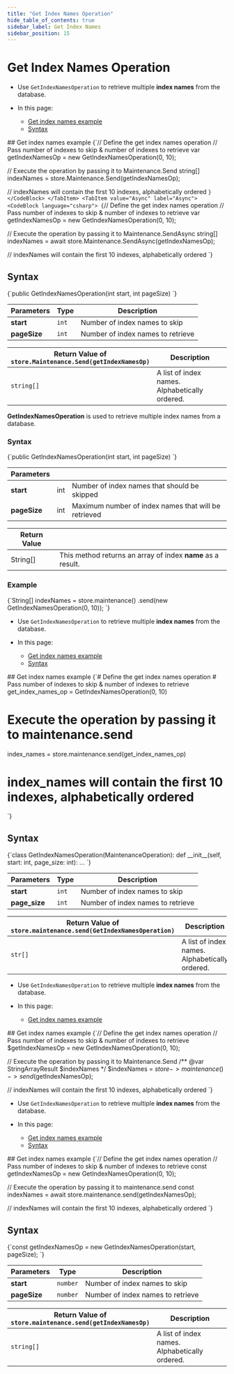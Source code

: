 ```yaml
---
title: "Get Index Names Operation"
hide_table_of_contents: true
sidebar_label: Get Index Names
sidebar_position: 15
---
```





# Get Index Names Operation
<LanguageSwitcher supportedLanguages={supportedLanguages} />
<LanguageContent language="csharp">

<Admonition type="note" title="">

* Use `GetIndexNamesOperation` to retrieve multiple **index names** from the database.

* In this page:
    * [Get index names example](../../../../client-api/operations/maintenance/indexes/get-index-names.mdx#get-index-names-example)
    * [Syntax](../../../../client-api/operations/maintenance/indexes/get-index-names.mdx#syntax)

</Admonition>
## Get index names example

<Tabs groupId='languageSyntax'>
<TabItem value="Sync" label="Sync">
<CodeBlock language="csharp">
{`// Define the get index names operation
// Pass number of indexes to skip & number of indexes to retrieve
var getIndexNamesOp = new GetIndexNamesOperation(0, 10);

// Execute the operation by passing it to Maintenance.Send
string[] indexNames = store.Maintenance.Send(getIndexNamesOp);

// indexNames will contain the first 10 indexes, alphabetically ordered
`}
</CodeBlock>
</TabItem>
<TabItem value="Async" label="Async">
<CodeBlock language="csharp">
{`// Define the get index names operation
// Pass number of indexes to skip & number of indexes to retrieve
var getIndexNamesOp = new GetIndexNamesOperation(0, 10);

// Execute the operation by passing it to Maintenance.SendAsync
string[] indexNames = await store.Maintenance.SendAsync(getIndexNamesOp);

// indexNames will contain the first 10 indexes, alphabetically ordered
`}
</CodeBlock>
</TabItem>
</Tabs>



## Syntax

<TabItem value="get_index_names_syntax" label="get_index_names_syntax">
<CodeBlock language="csharp">
{`public GetIndexNamesOperation(int start, int pageSize)
`}
</CodeBlock>
</TabItem>

| Parameters | Type | Description |
| - |- | - |
| **start** | `int` | Number of index names to skip |
| **pageSize** | `int`   | Number of index names to retrieve |

| Return Value of<br/>`store.Maintenance.Send(getIndexNamesOp)` | Description |
| - | - |
| `string[]` | A list of index names.<br/>Alphabetically ordered. |




</LanguageContent>
<LanguageContent language="java">


**GetIndexNamesOperation** is used to retrieve multiple index names from a database.

### Syntax

<TabItem value="get_3_0" label="get_3_0">
<CodeBlock language="java">
{`public GetIndexNamesOperation(int start, int pageSize)
`}
</CodeBlock>
</TabItem>

| Parameters | | |
| ------------- | ------------- | ----- |
| **start** | int | Number of index names that should be skipped |
| **pageSize** | int | Maximum number of index names that will be retrieved |

| Return Value | |
| ------------- | ----- |
| String[] | This method returns an array of index **name** as a result. |

### Example

<TabItem value="get_3_1" label="get_3_1">
<CodeBlock language="java">
{`String[] indexNames
    = store.maintenance()
        .send(new GetIndexNamesOperation(0, 10));
`}
</CodeBlock>
</TabItem>



</LanguageContent>
<LanguageContent language="python">

<Admonition type="note" title="">

* Use `GetIndexNamesOperation` to retrieve multiple **index names** from the database.

* In this page:
    * [Get index names example](../../../../client-api/operations/maintenance/indexes/get-index-names.mdx#get-index-names-example)
    * [Syntax](../../../../client-api/operations/maintenance/indexes/get-index-names.mdx#syntax)

</Admonition>
## Get index names example

<TabItem value="get_index_names" label="get_index_names">
<CodeBlock language="python">
{`# Define the get index names operation
# Pass number of indexes to skip & number of indexes to retrieve
get_index_names_op = GetIndexNamesOperation(0, 10)

# Execute the operation by passing it to maintenance.send
index_names = store.maintenance.send(get_index_names_op)

# index_names will contain the first 10 indexes, alphabetically ordered
`}
</CodeBlock>
</TabItem>



## Syntax

<TabItem value="get_index_names_syntax" label="get_index_names_syntax">
<CodeBlock language="python">
{`class GetIndexNamesOperation(MaintenanceOperation):
    def __init__(self, start: int, page_size: int): ...
`}
</CodeBlock>
</TabItem>

| Parameters | Type | Description |
| - |- | - |
| **start** | `int` | Number of index names to skip |
| **page_size** | `int`   | Number of index names to retrieve |

| Return Value of<br/>`store.maintenance.send(GetIndexNamesOperation)` | Description |
| - | - |
| `str[]` | A list of index names.<br/> Alphabetically ordered. |




</LanguageContent>
<LanguageContent language="php">

<Admonition type="note" title="">

* Use `GetIndexNamesOperation` to retrieve multiple **index names** from the database.

* In this page:
    * [Get index names example](../../../../client-api/operations/maintenance/indexes/get-index-names.mdx#get-index-names-example)

</Admonition>
## Get index names example

<TabItem value="get_index_names" label="get_index_names">
<CodeBlock language="php">
{`// Define the get index names operation
// Pass number of indexes to skip & number of indexes to retrieve
$getIndexNamesOp = new GetIndexNamesOperation(0, 10);

// Execute the operation by passing it to Maintenance.Send
/** @var StringArrayResult $indexNames */
$indexNames = $store->maintenance()->send($getIndexNamesOp);

// indexNames will contain the first 10 indexes, alphabetically ordered
`}
</CodeBlock>
</TabItem>




</LanguageContent>
<LanguageContent language="nodejs">

<Admonition type="note" title="">

* Use `GetIndexNamesOperation` to retrieve multiple **index names** from the database.

* In this page:
    * [Get index names example](../../../../client-api/operations/maintenance/indexes/get-index-names.mdx#get-index-names-example)
    * [Syntax](../../../../client-api/operations/maintenance/indexes/get-index-names.mdx#syntax)

</Admonition>
## Get index names example

<TabItem value="get_index_names" label="get_index_names">
<CodeBlock language="js">
{`// Define the get index names operation
// Pass number of indexes to skip & number of indexes to retrieve
const getIndexNamesOp = new GetIndexNamesOperation(0, 10);

// Execute the operation by passing it to maintenance.send
const indexNames = await store.maintenance.send(getIndexNamesOp);

// indexNames will contain the first 10 indexes, alphabetically ordered
`}
</CodeBlock>
</TabItem>



## Syntax

<TabItem value="get_index_names_syntax" label="get_index_names_syntax">
<CodeBlock language="js">
{`const getIndexNamesOp = new GetIndexNamesOperation(start, pageSize);
`}
</CodeBlock>
</TabItem>

| Parameters | Type | Description |
| - |- | - |
| **start** | `number` | Number of index names to skip |
| **pageSize** | `number` | Number of index names to retrieve |

| Return Value of<br/>`store.maintenance.send(getIndexNamesOp)` | Description |
| - | - |
| `string[]` | A list of index names.<br/>Alphabetically ordered. |




</LanguageContent>

<!---
### Indexes
- [What are Indexes](../../../../indexes/what-are-indexes)
- [Creating and Deploying Indexes](../../../../indexes/creating-and-deploying)
- [Index Administration](../../../../indexes/index-administration)

### Operations
- [How to Get Indexes](../../../../client-api/operations/maintenance/indexes/get-indexes)
- [How to Put Indexes](../../../../client-api/operations/maintenance/indexes/put-indexes)
- [How to Delete Index](../../../../client-api/operations/maintenance/indexes/delete-index)


-->